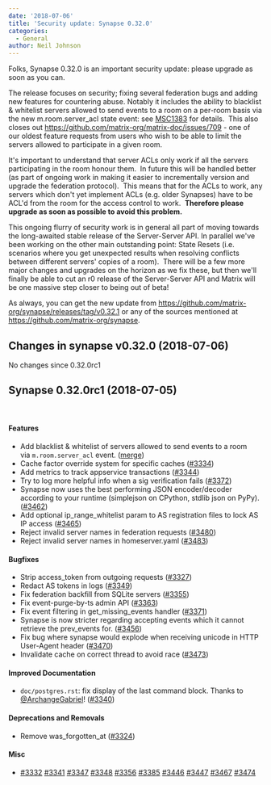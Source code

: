 ```yaml
---
date: '2018-07-06'
title: 'Security update: Synapse 0.32.0'
categories:
  - General
author: Neil Johnson
---
```


<span style="font-weight: 400;">Folks, Synapse 0.32.0 is an important security update: please upgrade as soon as you can.</span>

<span style="font-weight: 400;">The release focuses on security; fixing several federation bugs and adding new features for countering abuse. Notably it includes the ability to blacklist &amp; whitelist servers allowed to send events to a room on a per-room basis via the new </span><span style="font-weight: 400;">m.room.server_acl</span><span style="font-weight: 400;"> state event: see </span><a href="https://docs.google.com/document/d/1aiuROf1__7ZFkJvDdAZQfBNxyzjYd-ijiRAcHJYqJCM/edit"><span style="font-weight: 400;">MSC1383</span></a><span style="font-weight: 400;"> for details.  This also closes out </span><a href="https://github.com/matrix-org/matrix-doc/issues/709"><span style="font-weight: 400;">https://github.com/matrix-org/matrix-doc/issues/709</span></a><span style="font-weight: 400;"> - one of our oldest feature requests from users who wish to be able to limit the servers allowed to participate in a given room.</span>

<span style="font-weight: 400;">It's important to understand that server ACLs only work if all the servers participating in the room honour them.  In future this will be handled better (as part of ongoing work in making it easier to incrementally version and upgrade the federation protocol).  This means that for the ACLs to work, any servers which don't yet implement ACLs (e.g. older Synapses) have to be ACL'd from the room for the access control to work.  </span><b>Therefore please upgrade as soon as possible to avoid this problem.</b>

<span style="font-weight: 400;">This ongoing flurry of security work is in general all part of moving towards the long-awaited stable release of the Server-Server API. In parallel we've been working on the other main outstanding point: State Resets (i.e. scenarios where you get unexpected results when resolving conflicts between different servers' copies of a room).  There will be a few more major changes and upgrades on the horizon as we fix these, but then we'll finally be able to cut an r0 release of the Server-Server API and Matrix will be one massive step closer to being out of beta!</span>

<span style="font-weight: 400;">As always, you can get the new update from <a href="https://github.com/matrix-org/synapse/releases/tag/v0.32.1">https://github.com/matrix-org/synapse/releases/tag/v0.32.1</a></span><span style="font-weight: 400;"> or any of the sources mentioned at </span><a href="https://github.com/matrix-org/synapse"><span style="font-weight: 400;">https://github.com/matrix-org/synapse</span></a><span style="font-weight: 400;">.</span>
<h2>Changes in synapse v0.32.0 (2018-07-06)</h2>
No changes since 0.32.0rc1
<h2>Synapse 0.32.0rc1 (2018-07-05)</h2>
&nbsp;
<h4>Features</h4>
<ul>
 	<li>Add blacklist &amp; whitelist of servers allowed to send events to a
room via <code>m.room.server_acl</code> event. (<a href="https://github.com/matrix-org/synapse/commit/feef8461d19c51f3766471e17e2a2f8a2b36c785">merge</a>)</li>
 	<li>Cache factor override system for specific caches (<a class="issue-link js-issue-link" href="https://github.com/matrix-org/synapse/pull/3334" data-error-text="Failed to load issue title" data-id="329021103" data-permission-text="Issue title is private" data-url="https://github.com/matrix-org/synapse/issues/3334">#3334</a>)</li>
 	<li>Add metrics to track appservice transactions (<a class="issue-link js-issue-link" href="https://github.com/matrix-org/synapse/pull/3344" data-error-text="Failed to load issue title" data-id="329432100" data-permission-text="Issue title is private" data-url="https://github.com/matrix-org/synapse/issues/3344">#3344</a>)</li>
 	<li>Try to log more helpful info when a sig verification fails
(<a class="issue-link js-issue-link" href="https://github.com/matrix-org/synapse/pull/3372" data-error-text="Failed to load issue title" data-id="330617906" data-permission-text="Issue title is private" data-url="https://github.com/matrix-org/synapse/issues/3372">#3372</a>)</li>
 	<li>Synapse now uses the best performing JSON encoder/decoder according
to your runtime (simplejson on CPython, stdlib json on PyPy).
(<a class="issue-link js-issue-link" href="https://github.com/matrix-org/synapse/pull/3462" data-error-text="Failed to load issue title" data-id="336619861" data-permission-text="Issue title is private" data-url="https://github.com/matrix-org/synapse/issues/3462">#3462</a>)</li>
 	<li>Add optional ip_range_whitelist param to AS registration files to
lock AS IP access (<a class="issue-link js-issue-link" href="https://github.com/matrix-org/synapse/pull/3465" data-error-text="Failed to load issue title" data-id="336751400" data-permission-text="Issue title is private" data-url="https://github.com/matrix-org/synapse/issues/3465">#3465</a>)</li>
 	<li>Reject invalid server names in federation requests (<a class="issue-link js-issue-link" href="https://github.com/matrix-org/synapse/pull/3480" data-error-text="Failed to load issue title" data-id="337874054" data-permission-text="Issue title is private" data-url="https://github.com/matrix-org/synapse/issues/3480">#3480</a>)</li>
 	<li>Reject invalid server names in homeserver.yaml (<a class="issue-link js-issue-link" href="https://github.com/matrix-org/synapse/pull/3483" data-error-text="Failed to load issue title" data-id="338348899" data-permission-text="Issue title is private" data-url="https://github.com/matrix-org/synapse/issues/3483">#3483</a>)</li>
</ul>
<h4>Bugfixes</h4>
<ul>
 	<li>Strip access_token from outgoing requests (<a class="issue-link js-issue-link" href="https://github.com/matrix-org/synapse/pull/3327" data-error-text="Failed to load issue title" data-id="328782473" data-permission-text="Issue title is private" data-url="https://github.com/matrix-org/synapse/issues/3327">#3327</a>)</li>
 	<li>Redact AS tokens in logs (<a class="issue-link js-issue-link" href="https://github.com/matrix-org/synapse/pull/3349" data-error-text="Failed to load issue title" data-id="329791545" data-permission-text="Issue title is private" data-url="https://github.com/matrix-org/synapse/issues/3349">#3349</a>)</li>
 	<li>Fix federation backfill from SQLite servers (<a class="issue-link js-issue-link" href="https://github.com/matrix-org/synapse/pull/3355" data-error-text="Failed to load issue title" data-id="329865615" data-permission-text="Issue title is private" data-url="https://github.com/matrix-org/synapse/issues/3355">#3355</a>)</li>
 	<li>Fix event-purge-by-ts admin API (<a class="issue-link js-issue-link" href="https://github.com/matrix-org/synapse/pull/3363" data-error-text="Failed to load issue title" data-id="330065602" data-permission-text="Issue title is private" data-url="https://github.com/matrix-org/synapse/issues/3363">#3363</a>)</li>
 	<li>Fix event filtering in get_missing_events handler (<a class="issue-link js-issue-link" href="https://github.com/matrix-org/synapse/pull/3371" data-error-text="Failed to load issue title" data-id="330608172" data-permission-text="Issue title is private" data-url="https://github.com/matrix-org/synapse/issues/3371">#3371</a>)</li>
 	<li>Synapse is now stricter regarding accepting events which it cannot
retrieve the prev_events for. (<a class="issue-link js-issue-link" href="https://github.com/matrix-org/synapse/pull/3456" data-error-text="Failed to load issue title" data-id="336184658" data-permission-text="Issue title is private" data-url="https://github.com/matrix-org/synapse/issues/3456">#3456</a>)</li>
 	<li>Fix bug where synapse would explode when receiving unicode in HTTP
User-Agent header (<a class="issue-link js-issue-link" href="https://github.com/matrix-org/synapse/pull/3470" data-error-text="Failed to load issue title" data-id="337261723" data-permission-text="Issue title is private" data-url="https://github.com/matrix-org/synapse/issues/3470">#3470</a>)</li>
 	<li>Invalidate cache on correct thread to avoid race (<a class="issue-link js-issue-link" href="https://github.com/matrix-org/synapse/pull/3473" data-error-text="Failed to load issue title" data-id="337463703" data-permission-text="Issue title is private" data-url="https://github.com/matrix-org/synapse/issues/3473">#3473</a>)</li>
</ul>
<h4>Improved Documentation</h4>
<ul>
 	<li><code>doc/postgres.rst</code>: fix display of the last command block. Thanks to
<a class="user-mention" href="https://github.com/ArchangeGabriel" data-hovercard-user-id="490531" data-octo-click="hovercard-link-click" data-octo-dimensions="link_type:self" aria-describedby="hovercard-aria-description">@ArchangeGabriel</a>! (<a class="issue-link js-issue-link" href="https://github.com/matrix-org/synapse/pull/3340" data-error-text="Failed to load issue title" data-id="329241972" data-permission-text="Issue title is private" data-url="https://github.com/matrix-org/synapse/issues/3340">#3340</a>)</li>
</ul>
<h4>Deprecations and Removals</h4>
<ul>
 	<li>Remove was_forgotten_at (<a class="issue-link js-issue-link" href="https://github.com/matrix-org/synapse/pull/3324" data-error-text="Failed to load issue title" data-id="328600145" data-permission-text="Issue title is private" data-url="https://github.com/matrix-org/synapse/issues/3324">#3324</a>)</li>
</ul>
<h4>Misc</h4>
<ul>
 	<li><a class="issue-link js-issue-link" href="https://github.com/matrix-org/synapse/pull/3332" data-error-text="Failed to load issue title" data-id="328922729" data-permission-text="Issue title is private" data-url="https://github.com/matrix-org/synapse/issues/3332">#3332</a> <a class="issue-link js-issue-link" href="https://github.com/matrix-org/synapse/pull/3341" data-error-text="Failed to load issue title" data-id="329315777" data-permission-text="Issue title is private" data-url="https://github.com/matrix-org/synapse/issues/3341">#3341</a> <a class="issue-link js-issue-link" href="https://github.com/matrix-org/synapse/pull/3347" data-error-text="Failed to load issue title" data-id="329626817" data-permission-text="Issue title is private" data-url="https://github.com/matrix-org/synapse/issues/3347">#3347</a> <a class="issue-link js-issue-link" href="https://github.com/matrix-org/synapse/pull/3348" data-error-text="Failed to load issue title" data-id="329660142" data-permission-text="Issue title is private" data-url="https://github.com/matrix-org/synapse/issues/3348">#3348</a> <a class="issue-link js-issue-link" href="https://github.com/matrix-org/synapse/pull/3356" data-error-text="Failed to load issue title" data-id="329938222" data-permission-text="Issue title is private" data-url="https://github.com/matrix-org/synapse/issues/3356">#3356</a> <a class="issue-link js-issue-link" href="https://github.com/matrix-org/synapse/pull/3385" data-error-text="Failed to load issue title" data-id="331533857" data-permission-text="Issue title is private" data-url="https://github.com/matrix-org/synapse/issues/3385">#3385</a> <a class="issue-link js-issue-link" href="https://github.com/matrix-org/synapse/pull/3446" data-error-text="Failed to load issue title" data-id="335720791" data-permission-text="Issue title is private" data-url="https://github.com/matrix-org/synapse/issues/3446">#3446</a> <a class="issue-link js-issue-link" href="https://github.com/matrix-org/synapse/issues/3447" data-error-text="Failed to load issue title" data-id="335727844" data-permission-text="Issue title is private" data-url="https://github.com/matrix-org/synapse/issues/3447">#3447</a> <a class="issue-link js-issue-link" href="https://github.com/matrix-org/synapse/pull/3467" data-error-text="Failed to load issue title" data-id="336993276" data-permission-text="Issue title is private" data-url="https://github.com/matrix-org/synapse/issues/3467">#3467</a> <a class="issue-link js-issue-link" href="https://github.com/matrix-org/synapse/pull/3474" data-error-text="Failed to load issue title" data-id="337465451" data-permission-text="Issue title is private" data-url="https://github.com/matrix-org/synapse/issues/3474">#3474</a></li>
</ul>